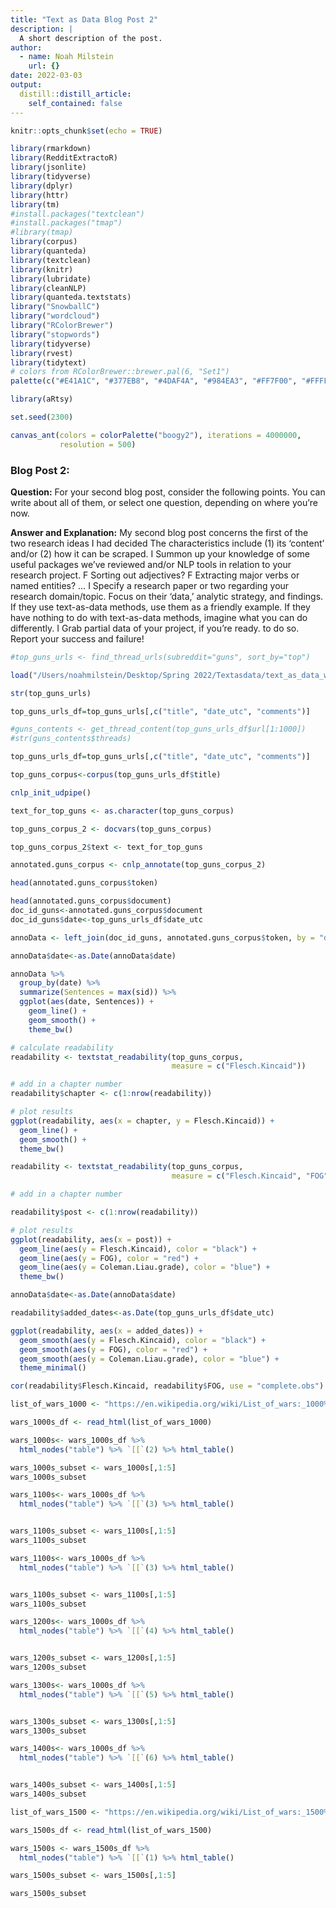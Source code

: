 ```yaml
---
title: "Text as Data Blog Post 2"
description: |
  A short description of the post.
author:
  - name: Noah Milstein
    url: {}
date: 2022-03-03
output:
  distill::distill_article:
    self_contained: false
---
```


```r
knitr::opts_chunk$set(echo = TRUE)
```

```r
library(rmarkdown)
library(RedditExtractoR)
library(jsonlite)
library(tidyverse)
library(dplyr)
library(httr)
library(tm)
#install.packages("textclean")
#install.packages("tmap")
#library(tmap)
library(corpus)
library(quanteda)
library(textclean)
library(knitr)
library(lubridate)
library(cleanNLP)
library(quanteda.textstats)
library("SnowballC")
library("wordcloud")
library("RColorBrewer")
library("stopwords")
library(tidyverse)
library(rvest)
library(tidytext)
# colors from RColorBrewer::brewer.pal(6, "Set1")
palette(c("#E41A1C", "#377EB8", "#4DAF4A", "#984EA3", "#FF7F00", "#FFFF33"))

```

```r

library(aRtsy)

set.seed(2300)

canvas_ant(colors = colorPalette("boogy2"), iterations = 4000000,
           resolution = 500)

```

### Blog Post 2:

**Question:** For your second blog post, consider the following points. You can
write about all of them, or select one question, depending on where
you’re now.

**Answer and Explanation:** My second blog post concerns the first of the two research ideas I had decided 
The characteristics include
(1) its ‘content’ and/or (2) how it can be scraped.
I Summon up your knowledge of some useful packages we’ve reviewed
and/or NLP tools in relation to your research project.
F Sorting out adjectives?
F Extracting major verbs or named entities? ...
I Specify a research paper or two regarding your research domain/topic.
Focus on their ‘data,’ analytic strategy, and findings. If they use
text-as-data methods, use them as a friendly example. If they have
nothing to do with text-as-data methods, imagine what you can do
differently.
I Grab partial data of your project, if you’re ready. to do so. Report your
success and failure!

```r
#top_guns_urls <- find_thread_urls(subreddit="guns", sort_by="top")

load("/Users/noahmilstein/Desktop/Spring 2022/Textasdata/text_as_data_work/df_guns.RData")

str(top_guns_urls)

top_guns_urls_df=top_guns_urls[,c("title", "date_utc", "comments")]

#guns_contents <- get_thread_content(top_guns_urls_df$url[1:1000])
#str(guns_contents$threads)

```

```r

top_guns_urls_df=top_guns_urls[,c("title", "date_utc", "comments")]

top_guns_corpus<-corpus(top_guns_urls_df$title)

cnlp_init_udpipe()

text_for_top_guns <- as.character(top_guns_corpus)

top_guns_corpus_2 <- docvars(top_guns_corpus)

top_guns_corpus_2$text <- text_for_top_guns

annotated.guns_corpus <- cnlp_annotate(top_guns_corpus_2)

```

```r

head(annotated.guns_corpus$token)

head(annotated.guns_corpus$document)
doc_id_guns<-annotated.guns_corpus$document
doc_id_guns$date<-top_guns_urls_df$date_utc

annoData <- left_join(doc_id_guns, annotated.guns_corpus$token, by = "doc_id")

annoData$date<-as.Date(annoData$date)

```

```r
annoData %>% 
  group_by(date) %>% 
  summarize(Sentences = max(sid)) %>%
  ggplot(aes(date, Sentences)) +
    geom_line() +
    geom_smooth() +
    theme_bw()
```


```r
# calculate readability
readability <- textstat_readability(top_guns_corpus, 
                                    measure = c("Flesch.Kincaid")) 

# add in a chapter number
readability$chapter <- c(1:nrow(readability))

# plot results
ggplot(readability, aes(x = chapter, y = Flesch.Kincaid)) +
  geom_line() + 
  geom_smooth() + 
  theme_bw()
```


```r
readability <- textstat_readability(top_guns_corpus, 
                                    measure = c("Flesch.Kincaid", "FOG", "Coleman.Liau.grade")) 

# add in a chapter number

readability$post <- c(1:nrow(readability))

# plot results
ggplot(readability, aes(x = post)) +
  geom_line(aes(y = Flesch.Kincaid), color = "black") + 
  geom_line(aes(y = FOG), color = "red") + 
  geom_line(aes(y = Coleman.Liau.grade), color = "blue") + 
  theme_bw()
```

```r

annoData$date<-as.Date(annoData$date)

readability$added_dates<-as.Date(top_guns_urls_df$date_utc)

ggplot(readability, aes(x = added_dates)) +
  geom_smooth(aes(y = Flesch.Kincaid), color = "black") + 
  geom_smooth(aes(y = FOG), color = "red") + 
  geom_smooth(aes(y = Coleman.Liau.grade), color = "blue") + 
  theme_minimal()

```


```r
cor(readability$Flesch.Kincaid, readability$FOG, use = "complete.obs")
```

```r

list_of_wars_1000 <- "https://en.wikipedia.org/wiki/List_of_wars:_1000%E2%80%931499"

wars_1000s_df <- read_html(list_of_wars_1000) 

wars_1000s<- wars_1000s_df %>% 
  html_nodes("table") %>% `[[`(2) %>% html_table()

```

```r

wars_1000s_subset <- wars_1000s[,1:5]
wars_1000s_subset

```

```r

wars_1100s<- wars_1000s_df %>% 
  html_nodes("table") %>% `[[`(3) %>% html_table()


wars_1100s_subset <- wars_1100s[,1:5]
wars_1100s_subset

```

```r

wars_1100s<- wars_1000s_df %>% 
  html_nodes("table") %>% `[[`(3) %>% html_table()


wars_1100s_subset <- wars_1100s[,1:5]
wars_1100s_subset

```

```r
wars_1200s<- wars_1000s_df %>% 
  html_nodes("table") %>% `[[`(4) %>% html_table()


wars_1200s_subset <- wars_1200s[,1:5]
wars_1200s_subset
```

```r
wars_1300s<- wars_1000s_df %>% 
  html_nodes("table") %>% `[[`(5) %>% html_table()


wars_1300s_subset <- wars_1300s[,1:5]
wars_1300s_subset
```
```r
wars_1400s<- wars_1000s_df %>% 
  html_nodes("table") %>% `[[`(6) %>% html_table()


wars_1400s_subset <- wars_1400s[,1:5]
wars_1400s_subset
```

```r

list_of_wars_1500 <- "https://en.wikipedia.org/wiki/List_of_wars:_1500%E2%80%931799"

wars_1500s_df <- read_html(list_of_wars_1500) 

wars_1500s <- wars_1500s_df %>% 
  html_nodes("table") %>% `[[`(1) %>% html_table()

wars_1500s_subset <- wars_1500s[,1:5]

wars_1500s_subset
```

